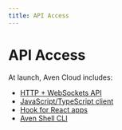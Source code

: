 ```yaml
---
title: API Access
---
```


# API Access

At launch, Aven Cloud includes:

- [HTTP + WebSockets API](/docs/http-websocket-api)
- [JavaScript/TypeScript client](/docs/typescript)
- [Hook for React apps](/docs/react-nextjs)
- [Aven Shell CLI](/docs/shell)
